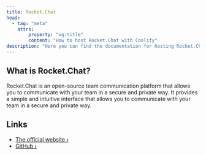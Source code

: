 ```yaml
---
title: Rocket.Chat
head:
  - tag: "meta"
    attrs:
        property: "og:title"
        content: "How to host Rocket.Chat with Coolify"
description: "Here you can find the documentation for hosting Rocket.Chat with Coolify."
---
```



<Badge text="One-click setup." variant="note" size="large" />

## What is Rocket.Chat?

Rocket.Chat is an open-source team communication platform that allows you to communicate with your team in a secure and private way. It provides a simple and intuitive interface that allows you to communicate with your team in a secure and private way.

## Links

- [The official website ›](https://rocket.chat)
- [GitHub ›](https://github.com/RocketChat/Rocket.Chat)
